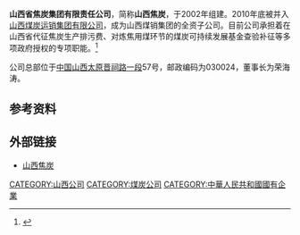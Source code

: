 {{Distinguish|山西焦煤}}
{{Infobox_Company
| company_name   = 山西省焦炭集团有限责任公司
| company_logo   = 
| company_type   = 
| company_slogan = 
| image          = [[File:山西焦炭.jpg|240px]]
| image_caption  = 山西省焦炭集团有限责任公司大楼
| foundation     = 
| defunct        = 
| location       = [[中國|中國]][[山西省|山西省]][[太原市|太原市]]
| key_people     = 
| industry       = 
| products       = 
| revenue        = 
| net_income     = 
| parent         = [[山西焦煤|山西焦煤]] (100%)
| homepage       = http://www.sxsjtjt.com/
}}

'''山西省焦炭集团有限责任公司'''，简称'''山西焦炭'''，于2002年组建。2010年底被并入[[山西煤炭运销集团有限公司|山西煤炭运销集团有限公司]]，成为山西煤销集团的全资子公司。{{fact|date=2016年10月}}目前公司承担着在山西省代征焦炭生产排污费、对炼焦用煤环节的煤炭可持续发展基金查验补征等多项政府授权的专项职能。<ref>{{cite web|title=集团简介|url=http://www.sxsjtjt.com/jtgk/jtjj/|publisher=山西省焦炭集团|accessdate=2014-07-04|archive-url=https://web.archive.org/web/20140714204408/http://www.sxsjtjt.com/jtgk/jtjj/|archive-date=2014-07-14|dead-url=yes}}</ref>

公司总部位于[[中国|中国]][[山西|山西]][[太原|太原]][[晋祠路|晋祠路一段]]57号，邮政编码为030024，董事长为荣海涛。

==参考资料==
{{reflist}}

==外部链接==
*[http://www.sxsjtjt.com 山西焦炭] {{Wayback|url=http://www.sxsjtjt.com/ |date=20140714224921 }}

[[CATEGORY:山西公司|CATEGORY:山西公司]]
[[CATEGORY:煤炭公司|CATEGORY:煤炭公司]]
[[CATEGORY:中華人民共和國國有企業|CATEGORY:中華人民共和國國有企業]]